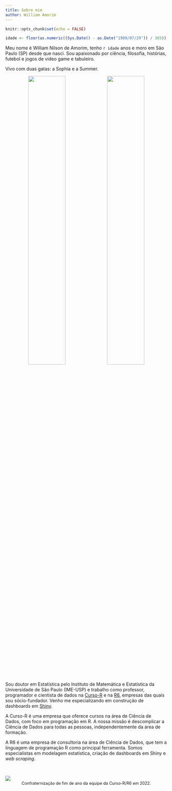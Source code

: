 ```yaml
---
title: Sobre mim
author: William Amorim
---
```


```r
knitr::opts_chunk$set(echo = FALSE)

idade <- floor(as.numeric((Sys.Date() - as.Date("1989/07/29")) / 365))

```

Meu nome é William Nilson de Amorim, tenho `r idade` anos e moro em São Paulo (SP) desde que nasci. Sou apaixonado por ciência, filosofia, histórias, futebol e jogos de video game e tabuleiro.

Vivo com duas gatas: a Sophia e a Summer.

<center>
  <img src="../images/me/sophia.jpg" width = "48%" style = "display: inline">
  <img src="../images/me/summer.jpg" width = "48%" style = "display: inline">
</center>
 
Sou doutor em Estatística pelo Instituto de Matemática e Estatística da Universidade de São Paulo (IME-USP) e trabalho como professor, programador e cientista de dados na [Curso-R](https://www.curso-r.com/) e na [R6](https://www.curso-r.com/sobre/), empresas das quais sou sócio-fundador. Venho me especializando em construção de dashboards em [Shiny](https://shiny.rstudio.com/gallery/).

A Curso-R é uma empresa que oferece cursos na área de Ciência de Dados, com foco em programação em R. A nossa missão é descomplicar a Ciência de Dados para todas as pessoas, independentemente da área de formação.

A R6 é uma empresa de consultoria na área de Ciência de Dados, que tem a linguagem de programação R como principal ferramenta. Somos especialistas em modelagem estatística, criação de dashboards em Shiny e *web scraping*.

<br>

<img src = "../images/profissional/equipe_curso_r.jpg">
<center><span style = "font-size: 0.9em;">Confraternização de fim de ano da equipe da Curso-R/R6 em 2022.</span></center>
